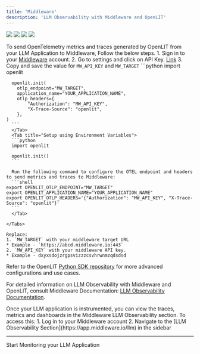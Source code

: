 ```yaml
---
title: 'Middleware'
description: 'LLM Observability with Middleware and OpenLIT'
---
```


<Frame>
  <img src="/images/middleware-dashboard-1.png" />
  <img src="/images/middleware-dashboard-2.png" />
</Frame>
<Frame>
  <img src="/images/middleware-dashboard-3.png" />
  <img src="/images/middleware-dashboard-4.png" />
</Frame>

To send OpenTelemetry metrics and traces generated by OpenLIT from your LLM Application to Middleware, Follow the below steps.
<Steps>
  <Step title="Get your Middleware credentials">
    <Steps>
      1. Sign in to your [Middleware](https://app.middleware.io/) account.
      2. Go to settings and click on API Key. [Link](https://app.middleware.io/settings/api-keys)
      3. Copy and save the value for `MW_API_KEY` and `MW_TARGET`
    </Steps>
  </Step>
  <Step title="Add the following lines to your application code:">
    <Tabs>
      <Tab title="Setup using function arguments">
      ```python
      import openlit

      openlit.init(
        otlp_endpoint="MW_TARGET",
        application_name="YOUR_APPLICATION_NAME",
        otlp_headers={
            "Authorization": "MW_API_KEY",
            "X-Trace-Source": "openlit",
        },
    )
      ```
      </Tab>
      <Tab title="Setup using Environment Variables">
      ```python
      import openlit

      openlit.init()
      ```

      Run the following command to configure the OTEL endpoint and headers to send metrics and traces to Middleware:
      ```shell
    export OPENLIT_OTLP_ENDPOINT="MW_TARGET"
    export OPENLIT_APPLICATION_NAME="YOUR_APPLICATION_NAME"
    export OPENLIT_OTLP_HEADERS='{"Authorization": "MW_API_KEY", "X-Trace-Source": "openlit"}'
      ```
      </Tab>

    </Tabs>

    Replace:
    1. `MW_TARGET` with your middleware target URL
    * Example - `https://abcd.middleware.io:443`
    2. `MW_API_KEY` with your middleware API key. 
    * Example - dxyxsdojzrgpsvizzzcsvhrwnmzqdsdsd

  Refer to the OpenLIT [Python SDK repository](https://github.com/openlit/openlit/tree/main/sdk/python) for more advanced configurations and use cases.

  For detailed information on LLM Observability with Middleware and OpenLIT, consult Middleware Documentation:
  [LLM Observability Documentation](https://docs.middleware.io/llm-observability/overview).
  </Step>

  <Step title="Visualize in Middleware">
    Once your LLM application is instrumented, you can view the traces, metrics and dashboards in the Middleware LLM Observability section. To access this:
    1. Log in to your Middleware account
    2. Navigate to the [LLM Observability Section](https://app.middleware.io/llm) in the sidebar
  </Step>
</Steps>

---

<CardGroup cols={2}>
<Card title="Integrations" href="/latest/integrations/introduction" icon='circle-nodes'>
Start Monitoring your LLM Application 
</Card>
</CardGroup>